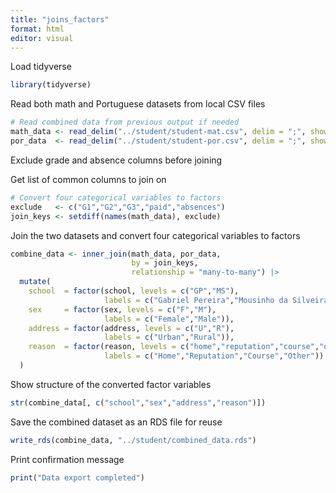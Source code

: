 ```yaml
---
title: "joins_factors"
format: html
editor: visual
---
```


Load tidyverse

```r
library(tidyverse)
```

Read both math and Portuguese datasets from local CSV files

```r
# Read combined data from previous output if needed
math_data <- read_delim("../student/student-mat.csv", delim = ";", show_col_types = FALSE)
por_data  <- read_delim("../student/student-por.csv", delim = ";", show_col_types = FALSE)

```

Exclude grade and absence columns before joining

Get list of common columns to join on

```r
# Convert four categorical variables to factors
exclude   <- c("G1","G2","G3","paid","absences")
join_keys <- setdiff(names(math_data), exclude)

```

Join the two datasets and convert four categorical variables to factors

```r
combine_data <- inner_join(math_data, por_data,
                           by = join_keys,
                           relationship = "many-to-many") |>
  mutate(
    school  = factor(school, levels = c("GP","MS"),
                     labels = c("Gabriel Pereira","Mousinho da Silveira")),
    sex     = factor(sex, levels = c("F","M"),
                     labels = c("Female","Male")),
    address = factor(address, levels = c("U","R"),
                     labels = c("Urban","Rural")),
    reason  = factor(reason, levels = c("home","reputation","course","other"),
                     labels = c("Home","Reputation","Course","Other"))
  )

```

Show structure of the converted factor variables

```r
str(combine_data[, c("school","sex","address","reason")])
```

Save the combined dataset as an RDS file for reuse

```r
write_rds(combine_data, "../student/combined_data.rds")
```

Print confirmation message

```r
print("Data export completed")
```
